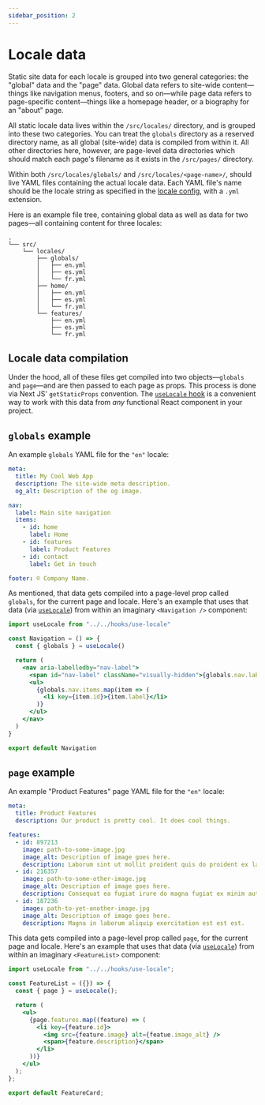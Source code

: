 ```yaml
---
sidebar_position: 2
---
```


# Locale data

Static site data for each locale is grouped into two general categories: the "global" data and the "page" data. Global data refers to site-wide content—things like navigation menus, footers, and so on—while page data refers to page-specific content—things like a homepage header, or a biography for an "about" page.

All static locale data lives within the `/src/locales/` directory, and is grouped into these two categories. You can treat the `globals` directory as a reserved directory name, as all global (site-wide) data is compiled from within it. All other directories here, however, are page-level data directories which should match each page's filename as it exists in the `/src/pages/` directory.

Within both `/src/locales/globals/` and `/src/locales/<page-name>/`, should live YAML files containing the actual locale data. Each YAML file's name should be the locale string as specified in the [locale config](./configuration#locales), with a `.yml` extension.

Here is an example file tree, containing global data as well as data for two pages—all containing content for three locales:

```
.
└── src/
    └── locales/
        ├── globals/
        │   ├── en.yml
        │   ├── es.yml
        │   └── fr.yml
        ├── home/
        │   ├── en.yml
        │   ├── es.yml
        │   └── fr.yml
        └── features/
            ├── en.yml
            ├── es.yml
            └── fr.yml
```

## Locale data compilation

Under the hood, all of these files get compiled into two objects—`globals` and `page`—and are then passed to each page as props. This process is done via Next JS' `getStaticProps` convention. The [`useLocale` hook](./use-locale-hook) is a convenient way to work with this data from _any_ functional React component in your project.

## `globals` example

An example `globals` YAML file for the `"en"` locale:

```yml title=/src/locales/globals/en.yml
meta:
  title: My Cool Web App
  description: The site-wide meta description.
  og_alt: Description of the og image.

nav:
  label: Main site navigation
  items:
    - id: home
      label: Home
    - id: features
      label: Product Features
    - id: contact
      label: Get in touch

footer: © Company Name.
```

As mentioned, that data gets compiled into a page-level prop called `globals`, for the current page and locale. Here's an example that uses that data (via [`useLocale`](./use-locale-hook)) from within an imaginary `<Navigation />` component:

```jsx title=/src/components/navigation.js
import useLocale from "../../hooks/use-locale"

const Navigation = () => {
  const { globals } = useLocale()

  return (
    <nav aria-labelledby="nav-label">
      <span id="nav-label" className="visually-hidden">{globals.nav.label}</span>
      <ul>
        {globals.nav.items.map(item => (
          <li key={item.id}>{item.label}</li>
        )}
      </ul>
    </nav>
  )
}

export default Navigation
```

## `page` example

An example "Product Features" page YAML file for the `"en"` locale:

```yml title=/src/locales/features/en.yml
meta:
  title: Product Features
  description: Our product is pretty cool. It does cool things.

features:
  - id: 897213
    image: path-to-some-image.jpg
    image_alt: Description of image goes here.
    description: Laborum sint ut mollit proident quis do proident ex laboris sint nisi.
  - id: 216357
    image: path-to-some-other-image.jpg
    image_alt: Description of image goes here.
    description: Consequat ea fugiat irure do magna fugiat ex minim aute proident ullamco.
  - id: 187236
    image: path-to-yet-another-image.jpg
    image_alt: Description of image goes here.
    description: Magna in laborum aliquip exercitation est est est.
```

This data gets compiled into a page-level prop called `page`, for the current page and locale. Here's an example that uses that data (via [`useLocale`](./use-locale-hook)) from within an imaginary `<FeatureList>` component:

```jsx title=/src/components/feature-list.js
import useLocale from "../../hooks/use-locale";

const FeatureList = ({}) => {
  const { page } = useLocale();

  return (
    <ul>
      {page.features.map((feature) => (
        <li key={feature.id}>
          <img src={feature.image} alt={featue.image_alt} />
          <span>{feature.description}</span>
        </li>
      ))}
    </ul>
  );
};

export default FeatureCard;
```
